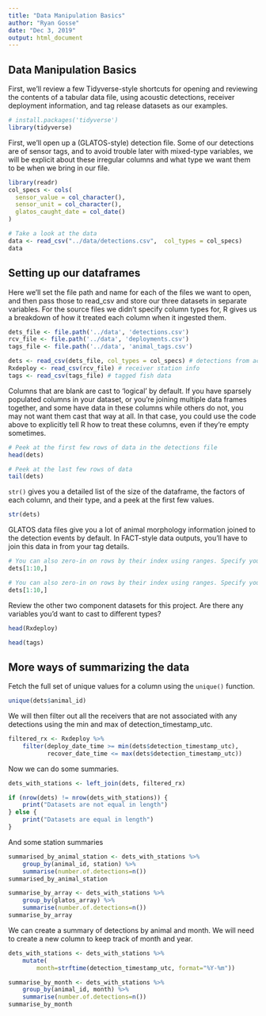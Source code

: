 ```yaml
---
title: "Data Manipulation Basics"
author: "Ryan Gosse"
date: "Dec 3, 2019"
output: html_document
---
```



## Data Manipulation Basics
First, we'll review a few Tidyverse-style shortcuts for opening and reviewing the contents of a tabular data file, using acoustic detections, receiver deployment information, and tag release datasets as our examples.

```r
# install.packages('tidyverse')
library(tidyverse)
```

First, we'll open up a (GLATOS-style) detection file. Some of our detections are of sensor tags, and to avoid trouble later with mixed-type variables, we will be explicit about these irregular columns and what type we want them to be when we bring in our file.

```r
library(readr)
col_specs <- cols( 
  sensor_value = col_character(),
  sensor_unit = col_character(),
  glatos_caught_date = col_date()
)

# Take a look at the data 
data <- read_csv("../data/detections.csv",  col_types = col_specs)
data
```

## Setting up our dataframes
Here we'll set the file path and name for each of the files we want to open, and then pass those to read_csv and store our three datasets in separate variables. For the source files we didn't specify column types for, R gives us a breakdown of how it treated each column when it ingested them.

```r
dets_file <- file.path('../data', 'detections.csv')
rcv_file <- file.path('../data', 'deployments.csv')
tags_file <- file.path('../data', 'animal_tags.csv')

dets <- read_csv(dets_file, col_types = col_specs) # detections from acoustic receivers
Rxdeploy <- read_csv(rcv_file) # receiver station info
tags <- read_csv(tags_file) # tagged fish data
```

Columns that are blank are cast to 'logical' by default. If you have sparsely populated columns in your dataset, or you're joining multiple data frames together, and some have data in these columns while others do not, you may not want them cast that way at all. In that case, you could use the code above to explicitly tell R how to treat these columns, even if they're empty sometimes.

```r
# Peek at the first few rows of data in the detections file
head(dets)
```

```r
# Peek at the last few rows of data
tail(dets)
```

`str()` gives you a detailed list of the size of the dataframe, the factors of each column, and their type, and a peek at the first few values.

```r
str(dets)
```

GLATOS data files give you a lot of animal morphology information joined to the detection events by default. In FACT-style data outputs, you'll have to join this data in from your tag details.

```r
# You can also zero-in on rows by their index using ranges. Specify your by [firstrow:lastrow,firstcolumn:lastcolumn]
dets[1:10,]
```

```r
# You can also zero-in on rows by their index using ranges. Specify your by [firstrow:lastrow,firstcolumn:lastcolumn]
dets[1:10,]
```

Review the other two component datasets for this project. 
Are there any variables you'd want to cast to different types?

```r
head(Rxdeploy)
```

```r
head(tags)
```

## More ways of summarizing the data
Fetch the full set of unique values for a column using the `unique()` function.

```r
unique(dets$animal_id)
```

We will then filter out all the receivers that are not associated with any detections using the min and max of detection_timestamp_utc.

```r
filtered_rx <- Rxdeploy %>% 
    filter(deploy_date_time >= min(dets$detection_timestamp_utc),
           recover_date_time <= max(dets$detection_timestamp_utc))
```

Now we can do some summaries.

```r
dets_with_stations <- left_join(dets, filtered_rx)

if (nrow(dets) != nrow(dets_with_stations)) {
    print("Datasets are not equal in length")
} else {
    print("Datasets are equal in length")
}
```

And some station summaries

```r
summarised_by_animal_station <- dets_with_stations %>%
    group_by(animal_id, station) %>%
    summarise(number.of.detections=n())
summarised_by_animal_station
```

```r
summarise_by_array <- dets_with_stations %>%
    group_by(glatos_array) %>%
    summarise(number.of.detections=n())
summarise_by_array
```

We can create a summary of detections by animal and month. We will need to create a new column to keep track of month and year.

```r
dets_with_stations <- dets_with_stations %>%
    mutate(
        month=strftime(detection_timestamp_utc, format="%Y-%m"))

summarise_by_month <- dets_with_stations %>%
    group_by(animal_id, month) %>%
    summarise(number.of.detections=n())
summarise_by_month
```
